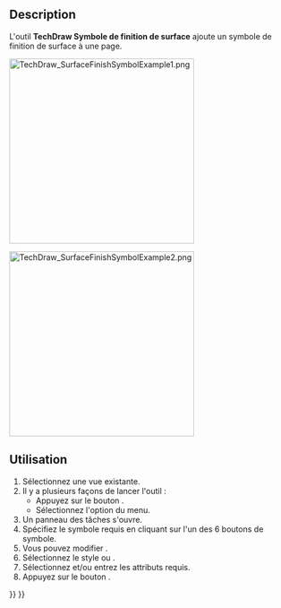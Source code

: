<languages/>

{{Docnav/fr
|[[TechDraw_WeldSymbol/fr|Soudure]]
|[[TechDraw_HoleShaftFit/fr|Tolérance de trou/d'arbre]]
|[[TechDraw_Workbench/fr|Atelier TechDraw]]
|IconL=TechDraw_WeldSymbol.svg
|IconR=TechDraw_HoleShaftFit.svg
|IconC=Workbench_TechDraw.svg
}}

{{GuiCommand/fr
|Name=TechDraw SurfaceFinishSymbol
|Name/fr=TechDraw Symbole de finition de surface
|MenuLocation=TechDraw → Symboles → Créer un symbole de finition de surface
|Workbenches=[[TechDraw_Workbench/fr|TechDraw]]
|Version=0.21
}}

==Description==

L'outil '''TechDraw Symbole de finition de surface''' ajoute un symbole de finition de surface à une page.

[[Image:TechDraw_SurfaceFinishSymbolExample1.png|330px]]
{{Caption|Le panneau des tâches avec le style ISO sélectionné. À droite, le symbole créé.}}

[[Image:TechDraw_SurfaceFinishSymbolExample2.png|330px]]
{{Caption|Le panneau des tâches avec le style ASME sélectionné. À droite, le symbole créé.}}

<span id="Usage"></span>
==Utilisation==

# Sélectionnez une vue existante.
# Il y a plusieurs façons de lancer l'outil :
#* Appuyez sur le bouton {{Button|[[Image:TechDraw_SurfaceFinishSymbols.svg|16px]] [[TechDraw_SurfaceFinishSymbols/fr|Créer un symbole de finition de surface]]}}.
#* Sélectionnez l'option {{MenuCommand|TechDraw → Symboles → [[Image:TechDraw_SurfaceFinishSymbols.svg|16px]] Créer un symbole de finition de surface}} du menu.
# Un panneau des tâches s'ouvre.
# Spécifiez le symbole requis en cliquant sur l'un des 6 boutons de symbole.
# Vous pouvez modifier {{MenuCommand|Angle du symbole}}.
# Sélectionnez le style {{MenuCommand|ISO}} ou {{MenuCommand|ASME}}.
# Sélectionnez et/ou entrez les attributs requis.
# Appuyez sur le bouton {{Button|OK}}.


{{Docnav/fr
|[[TechDraw_WeldSymbol/fr|Soudure]]
|[[TechDraw_HoleShaftFit/fr|Tolérance de trou/d'arbre]]
|[[TechDraw_Workbench/fr|Atelier TechDraw]]
|IconL=TechDraw_WeldSymbol.svg
|IconR=TechDraw_HoleShaftFit.svg
|IconC=Workbench_TechDraw.svg
}}

{{TechDraw Tools navi{{#translation:}}}}
{{Userdocnavi{{#translation:}}}}